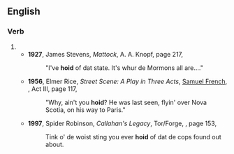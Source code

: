 ==English==

===Verb===
{{head|en|verb form}}

# {{eye dialect of|en|heard|from=NYC}}
#* '''1927''', James Stevens, ''Mattock'', A. A. Knopf, page 217,
#*: "I've '''hoid''' of dat state. It's whur de Mormons all are...."
#* '''1956''', Elmer Rice, ''Street Scene: A Play in Three Acts'', [[w:Samuel French Inc.|Samuel French]], {{ISBN|0573615896}}, Act III, page 117,
#*: "Why, ain't you '''hoid'''? He was last seen, flyin' over Nova Scotia, on his way to Paris."
#* '''1997''', Spider Robinson, ''Callahan's Legacy'', Tor/Forge, {{ISBN|0812550358}}, page 153,
#*: Tink o' de woist sting you ever '''hoid''' of dat de cops found out about.